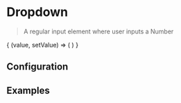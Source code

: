 
# Dropdown

> A regular input element where user inputs a Number

<CodeBlock>
{
    (value, setValue) => (
        <Dropdown
            placeholder="Test placeholder"
            className="my-dropdown"
            prefixClassName="my-yoooo"
            options={[
            { text: "Option text 1" },
            { text: "Option text 2" },
            { text: "Option text 3" },
            { text: "Option text 4" },
                ]}
            label="This is the label"
            value={value}
            onChange={setValue}
        />
    )
}

</CodeBlock>

## Configuration

<ConfigBlock of={Dropdown} />

## Examples